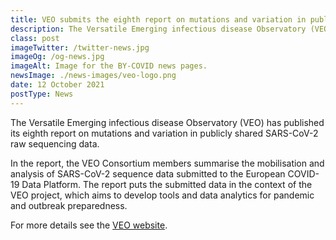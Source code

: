 ```yaml
---
title: VEO submits the eighth report on mutations and variation in publicly shared SARS-CoV-2 data
description: The Versatile Emerging infectious disease Observatory (VEO) has published its eighth report on mutations and variation in publicly shared SARS-CoV-2 raw sequencing data.
class: post
imageTwitter: /twitter-news.jpg
imageOg: /og-news.jpg
imageAlt: Image for the BY-COVID news pages.
newsImage: ./news-images/veo-logo.png
date: 12 October 2021
postType: News
---
```



The Versatile Emerging infectious disease Observatory (VEO) has published its eighth report on mutations and variation in publicly shared SARS-CoV-2 raw sequencing data.

In the report, the VEO Consortium members summarise the mobilisation and analysis of SARS-CoV-2 sequence data submitted to the European COVID-19 Data Platform. The report puts the submitted data in the context of the VEO project, which aims to develop tools and data analytics for pandemic and outbreak preparedness.

For more details see the [VEO website](https://www.veo-europe.eu/news/Nyhed?id=%7b9F445038-C721-459F-9E90-CACF00FCC72E%7d).
